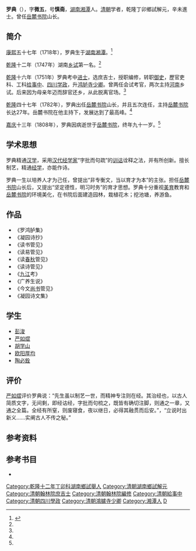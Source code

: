 {{明清人物信息框
| 姓名 = 羅典
| 原名 =
| 圖片名稱 = 
| 圖片大小 = 220px
| 圖片說明 = 
| 最高職務 = 鴻臚寺少卿
| 國家 = 大清
| 爵位 =
| 籍貫 = [[湖南|湖南]][[湘潭縣|湘潭縣]]
| 族裔 = 
| 字號 = 字微五，號慎齋
| 室名 = 
| 諡號 = 
| 出生日期 = 康熙五十八年（1719）
| 出生地點 = 
| 逝世日期 = 嘉慶十三年（1808年）
| 逝世地點 = 
| 墓葬 =
| 配偶 =
| 親屬 = 
| 出身 = 
*乾隆十二年丁卯科湖南鄉試第一名舉人
*乾隆十六年辛未科進士出身
| 經歷 = 
| 著作 =
}}

'''罗典'''（{{bd||1719年|1808年|catIdx=L}}），字'''微五'''，号'''慎斋'''，[[湖南|湖南]][[湘潭|湘潭]]人。[[清朝|清朝]]学者，乾隆丁卯鄉試解元，辛未進士。曾任[[岳麓书院|岳麓书院]]山长。

== 简介 ==
[[康熙|康熙]]五十七年（1718年），罗典生于[[湖南|湖南]][[湘潭|湘潭]]。<ref name="湖湘人物：罗典 ">{{cite web|url=http://www.library.hn.cn/hxrw/gdrw/luodian.htm|title=《湖湘人物：罗典》|accessdate=|work=|publisher=湖南图书馆官方网|language=zh-hans|archive-date=2014-09-25|archive-url=https://web.archive.org/web/20140925185528/http://library.hn.cn/hxrw/gdrw/luodian.htm|dead-url=no}}</ref>

[[乾隆|乾隆]]十二年（1747年）湖南[[乡试|乡试]]第一名。<ref name="湖湘人物：罗典 "/>

[[乾隆|乾隆]]十六年（1751年）罗典考中[[进士|进士]]，选庶吉士，授职编修，转职[[御史|御史]]，歷官吏科、工科[[给事中|给事中]]、[[四川|四川]][[学政|学政]]，升[[鸿胪寺|鸿胪寺]][[少卿|少卿]]。曾两任会试考官，两次主持[[河南|河南]]乡试。后来因为母亲年迈而辞官还乡，从此脱离官场。<ref name="湖湘人物：罗典 "/>

[[乾隆|乾隆]]四十七年（1782年），罗典出任[[岳麓书院|岳麓书院]]山长，并且五次连任，主持[[岳麓书院|岳麓书院]]长达27年。岳麓书院在他主持下，发展达到了最高峰。<ref name="湖湘人物：罗典 "/>

[[嘉庆|嘉庆]]十三年（1808年），罗典因病逝世于[[岳麓书院|岳麓书院]]，终年九十一岁。<ref name="湖湘人物：罗典 "/>

== 学术思想 ==
罗典精通[[汉学|汉学]]，采用[[汉代|汉代]][[经学家|经学家]]“字批而句疏”的[[训诂|训诂]]诠释之法，并有所创新。擅长制艺，精通[[经学|经学]]，亦能作诗。

罗典一生以培养人才为己任，曾提出“非专衡文，当以育才为本”的主张。担任[[岳麓书院|岳麓书院]]山长后，又提出“坚定德性，明习时务”的育才思想。罗典十分重视[[美育|美育]]教育和[[岳麓书院|岳麓书院]]的环境美化，在书院后面建造园林，栽植花木；挖池塘，养游鱼。

== 作品 ==
*《罗鸿胪集》
*《凝园诗抄》
*《读书管见》
*《读易管见》
*《读[[春秋|春秋]]管见》
*《读诗管见》
*《[[九江|九江]]考》
*《广养生说》
*《今文[[尚书|尚书]]管见》
*《凝园诗文集》

== 学生 ==
*[[彭浚|彭浚]]
*[[严如熤|严如熤]]
*[[胡学山|胡学山]]
*[[欧阳厚均|欧阳厚均]]
*[[陶必銓|陶必銓]]

== 评价 ==
[[严如熤|严如熤]]评价罗典说：“先生虽以制艺一世，而精神专注则在经。其治经也，以古人简质文字，无间剩，即经诂经，字批而句梳之，既皆有确切注脚，则通之一章，又通之全篇。全经有所窒，则废寝食，夜以继日，必得其融贯而后安。”，“立说时出新义……实阐古人不传之秘。”

==参考资料==
<div class="references-small">
<references></references>
</div>

==参考书目==
*{{cite book|author=[[澹泊|澹泊]] |title= 《[[中国|中国]]名人志》 |year=2001 |publisher=中国档案出版社  |location=[[北京市|北京市]]西城区 |isbn=7801661451 }}


{{乾隆十六年辛未科殿试金榜}}
{{DEFAULTSORT:Luo羅}}
[[Category:乾隆十二年丁卯科湖南鄉試舉人|Category:乾隆十二年丁卯科湖南鄉試舉人]]
[[Category:清朝湖南鄉試解元|Category:清朝湖南鄉試解元]]
[[Category:清朝翰林院庶吉士|Category:清朝翰林院庶吉士]]
[[Category:清朝翰林院編修|Category:清朝翰林院編修]]
[[Category:清朝給事中|Category:清朝給事中]]
[[Category:清朝四川學政|Category:清朝四川學政]]
[[Category:清朝鴻臚寺少卿|Category:清朝鴻臚寺少卿]]
[[Category:湘潭人|Category:湘潭人]]
[[Category:罗姓|D]]